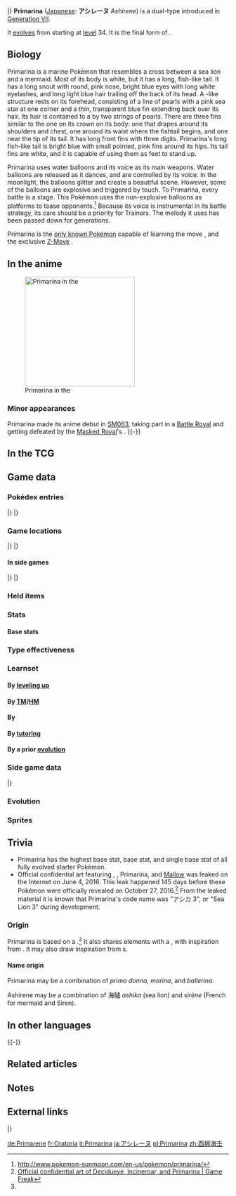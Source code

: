 {{PokémonPrevNext/Head|type=Water|type2=Fairy}}
{{PokémonPrevNext/Pokémon|type=Water|prevnum=729|prev=Brionne|nextnum=731|next=Pikipek}}
|}
{{Pokémon Infobox
|name=Primarina
|jname=アシレーヌ
|jtranslit=Ashirēnu
|tmname=Ashirene
|ndex=730
|type1=Water
|type2=Fairy
|category=Soloist
|height-ftin=5'11"
|height-m=1.8
|weight-lbs=97.0
|weight-kg=44.0
|adex=009
|abilitylayout=2
|ability1=Torrent
|abilityd=Liquid Voice
|egggroupn=2
|egggroup1=Water 1
|egggroup2=Field
|eggcycles=15
|evtotal=3
|evsa=3
|expyield=239
|lv100exp=1,059,860
|gendercode=31
|color=Blue
|catchrate=45
|body=03
|pokefordex=primarina
|generation=7
|friendship=70
}}
'''Primarina''' ([[List of Japanese Pokémon names|Japanese]]: '''アシレーヌ''' ''Ashirene'') is a dual-type {{2t|Water|Fairy}} {{OBP|Pokémon|species}} introduced in [[Generation VII]].

It [[Evolution|evolves]] from {{p|Brionne}} starting at [[level]] 34. It is the final form of {{p|Popplio}}.

==Biology==
Primarina is a marine Pokémon that resembles a cross between a sea lion and a mermaid. Most of its body is white, but it has a long, fish-like tail. It has a long snout with round, pink nose, bright blue eyes with long white eyelashes, and long light blue hair trailing off the back of its head. A {{wp|tiara}}-like structure rests on its forehead, consisting of a line of pearls with a pink sea star at one corner and a thin, transparent blue fin extending back over its hair. Its hair is contained to a {{wp|ponytail}} by two strings of pearls. There are three fins similar to the one on its crown on its body: one that drapes around its shoulders and chest, one around its waist where the fishtail begins, and one near the tip of its tail. It has long front fins with three digits. Primarina's long fish-like tail is bright blue with small pointed, pink fins around its hips. Its tail fins are white, and it is capable of using them as feet to stand up.

Primarina uses water balloons and its voice as its main weapons. Water balloons are released as it dances, and are controlled by its voice. In the moonlight, the balloons glitter and create a beautiful scene. However, some of the balloons are explosive and triggered by touch. To Primarina, every battle is a stage. This Pokémon uses the non-explosive balloons as platforms to tease opponents.<ref>http://www.pokemon-sunmoon.com/en-us/pokemon/primarina/</ref> Because its voice is instrumental in its battle strategy, its care should be a priority for Trainers. The melody it uses has been passed down for generations.

Primarina  is the [[signature move|only known Pokémon]] capable of learning the move {{m|Sparkling Aria}}, and the exclusive [[Z-Move]] {{m|Oceanic Operetta}}.
==In the anime==
[[File:Primarina anime.png|thumb|left|250px|Primarina in the {{pkmn|anime}}]]
<!--===Major appearances===-->
===Minor appearances===
Primarina made its anime debut in [[SM063]], taking part in a [[Battle Royal]] and getting defeated by the [[Professor Kukui|Masked Royal]]'s {{p|Incineroar}}.
<!--==In the manga==-->
{{-}}

==In the TCG==
{{main|Primarina (TCG)}}

==Game data==
===Pokédex entries===
{{Dex/Header|type=Water|type2=Fairy}}
{{Dex/NA|gen=VII}}
{{Dex/Gen|gen=VII}}
{{Dex/Entry1|v=Sun|entry=It controls its water balloons with song. The melody is learned from others of its kind and is passed down from one generation to the next.}}
{{Dex/Entry1|v=Moon|entry=Its singing voice is its chief weapon in battle. This Pokémon's Trainer must prioritize the daily maintenance of its throat at all costs.}}
{{Dex/Entry1|v=Ultra Sun|entry=To Primarina, every battle is a stage. It takes down its prey with beautiful singing and dancing.}}
{{Dex/Entry1|v=Ultra Moon|entry=Also known as a songstress, it has a fantastical look on moonlit nights when it leads its colony in song.}}
|}
|}
{{Dex/Footer}}

===Game locations===
{{Availability/Header|type=Water|type2=Fairy}}
{{Availability/NA|gen=VII}}
{{Availability/Gen|gen=VII}}
{{Availability/Entry2|v=Sun|v2=Moon|area=[[Evolution|Evolve]] {{p|Brionne}}}}
{{Availability/Entry2|v=Ultra Sun|v2=Ultra Moon|area=[[Evolution|Evolve]] {{p|Brionne}}}}
|}
|}
{{Availability/Footer}}

====In side games====
{{Availability/Header|type=Water|type2=Fairy}}
{{Availability/Cross}}
{{Availability/Entry1|1|v=Shuffle|color={{beauty color}}|area=Event: ''[[Escalation Battle|Take on Escalation Battles]]''}}
|}
|}
{{Availability/Footer}}

===Held items===
===Stats===
====Base stats====
{{Stats
|type=Water
|type2=Fairy
|HP=80
|Attack=74
|Defense=74
|SpAtk=126
|SpDef=116
|Speed=60}}

===Type effectiveness===
{{TypeEffectiveness
|type1=Water
|type2=Fairy
|Normal=100
|Fighting=50
|Flying=100
|Poison=200
|Ground=100
|Rock=100
|Bug=50
|Ghost=100
|Steel=100
|Fire=50
|Water=50
|Grass=200
|Electric=200
|Psychic=100
|Ice=50
|Dragon=0
|Dark=50
|Fairy=100
|notes=yes
|fairy=yes
|newdragon=1}}

===Learnset===
====By [[Level|leveling up]]====
{{learnlist/levelh/7|Primarina|Water|Fairy|7|SM|USUM}}
{{learnlist/levelVII|1|1|Sparkling Aria|Water|Special|90|100|10||'''}}
{{learnlist/levelVII|1|1|Pound|Normal|Physical|40|100|35}}
{{learnlist/levelVII|1|1|Water Gun|Water|Special|40|100|25||'''}}
{{learnlist/levelVII|1|1|Growl|Normal|Status|—|100|40}}
{{learnlist/levelVII|1|1|Disarming Voice|Fairy|Special|40|—|15||'''}}
{{learnlist/levelVII|{{tt|Evo.|Learned upon evolving}}|{{tt|Evo.|Learned upon evolving}}|Sparkling Aria|Water|Special|90|100|10||'''}}
{{learnlist/levelVII|4|4|Growl|Normal|Status|—|100|40}}
{{learnlist/levelVII|9|9|Disarming Voice|Fairy|Special|40|—|15||'''}}
{{learnlist/levelVII|11|11|Baby-Doll Eyes|Fairy|Status|—|100|30}}
{{learnlist/levelVII|15|14|Aqua Jet|Water|Physical|40|100|20||'''}}
{{learnlist/levelVII|N/A|16|Icy Wind|Ice|Special|55|95|15}}
{{learnlist/levelVII|19|19|Encore|Normal|Status|—|100|5}}
{{learnlist/levelVII|24|24|Bubble Beam|Water|Special|65|100|20||'''}}
{{learnlist/levelVII|28|28|Sing|Normal|Status|—|55|15}}
{{learnlist/levelVII|33|33|Double Slap|Normal|Physical|15|85|10}}
{{learnlist/levelVII|38|38|Hyper Voice|Normal|Special|90|100|10}}
{{learnlist/levelVII|44|44|Moonblast|Fairy|Special|95|100|15||'''}}
{{learnlist/levelVII|49|49|Captivate|Normal|Status|—|100|20}}
{{learnlist/levelVII|55|55|Hydro Pump|Water|Special|110|80|5||'''}}
{{learnlist/levelVII|60|60|Misty Terrain|Fairy|Status|—|—|10}}
{{learnlist/levelf/7|Primarina|Water|Fairy|7}}

====By [[TM]]/[[HM]]====
{{learnlist/tmh/7|Primarina|Water|Fairy|7}}
{{learnlist/tm7|TM01|Work Up|Normal|Status|—|—|30}}
{{learnlist/tm7|TM06|Toxic|Poison|Status|—|90|10}}
{{learnlist/tm7|TM07|Hail|Ice|Status|—|—|10}}
{{learnlist/tm7|TM10|Hidden Power|Normal|Special|60|100|15}}
{{learnlist/tm7|TM13|Ice Beam|Ice|Special|90|100|10}}
{{learnlist/tm7|TM14|Blizzard|Ice|Special|110|70|5}}
{{learnlist/tm7|TM16|Light Screen|Psychic|Status|—|—|30}}
{{learnlist/tm7|TM17|Protect|Normal|Status|—|—|10}}
{{learnlist/tm7|TM18|Rain Dance|Water|Status|—|—|5}}
{{learnlist/tm7|TM21|Frustration|Normal|Physical|—|100|20}}
{{learnlist/tm7|TM27|Return|Normal|Physical|—|100|20}}
{{learnlist/tm7|TM29|Psychic|Psychic|Special|90|100|10}}
{{learnlist/tm7|TM30|Shadow Ball|Ghost|Special|80|100|15}}
{{learnlist/tm7|TM32|Double Team|Normal|Status|—|—|15}}
{{learnlist/tm7|TM33|Reflect|Psychic|Status|—|—|20}}
{{learnlist/tm7|TM42|Facade|Normal|Physical|70|100|20}}
{{learnlist/tm7|TM44|Rest|Psychic|Status|—|—|10}}
{{learnlist/tm7|TM45|Attract|Normal|Status|—|100|15}}
{{learnlist/tm7|TM48|Round|Normal|Special|60|100|15}}
{{learnlist/tm7|TM49|Echoed Voice|Normal|Special|40|100|15}}
{{learnlist/tm7|TM53|Energy Ball|Grass|Special|90|100|10}}
{{learnlist/tm7|TM55|Scald|Water|Special|80|100|15||'''}}
{{learnlist/tm7|TM62|Acrobatics|Flying|Physical|55|100|15}}
{{learnlist/tm7|TM68|Giga Impact|Normal|Physical|150|90|5}}
{{learnlist/tm7|TM77|Psych Up|Normal|Status|—|—|10}}
{{learnlist/tm7|TM87|Swagger|Normal|Status|—|85|15}}
{{learnlist/tm7|TM88|Sleep Talk|Normal|Status|—|—|10}}
{{learnlist/tm7|TM90|Substitute|Normal|Status|—|—|10}}
{{learnlist/tm7|TM94|Surf|Water|Special|90|100|15||'''}}
{{learnlist/tm7|TM98|Waterfall|Water|Physical|80|100|15||'''}}
{{learnlist/tm7|TM99|Dazzling Gleam|Fairy|Special|80|100|10||'''}}
{{learnlist/tm7|TM100|Confide|Normal|Status|—|—|20}}
{{learnlist/tmf/7|Primarina|Water|Fairy|7}}

====By {{pkmn|breeding}}====
{{learnlist/breedh/7|Primarina|Water|Fairy|7}}
{{learnlist/breed7|{{MSP|054|Psyduck}}{{MSP|055|Golduck}}{{MSP|079|Slowpoke}}{{MSP|080|Slowbro}}{{MSP|161|Sentret}}{{MSP|162|Furret}}<br>{{MSP|194|Wooper}}{{MSP|195|Quagsire}}{{MSP|220|Swinub}}{{MSP|221|Piloswine}}{{MSP|287|Slakoth}}{{MSP|289|Slaking}}<br>{{MSP|320|Walrein}}{{MSP|321|Wailord}}{{MSP|322|Numel}}{{MSP|323|Camerupt}}{{MSP|324|Torkoal}}{{MSP|368|Gorebyss}}<br>{{MSP|399|Bidoof}}{{MSP|400|Bibarel}}{{MSP|513|Pansear}}{{MSP|527|Woobat}}{{MSP|528|Swoobat}}{{MSP|631|Heatmor}}|Amnesia|Psychic|Status|—|—|20}}
{{learnlist/breed7|{{MSP|086|Seel}}{{MSP|087|Dewgong}}{{MSP|134|Vaporeon}}{{MSP|183|Marill}}{{MSP|184|Azumarill}}{{MSP|222|Corsola}}<br>{{MSP|226|Mantine}}{{MSP|350|Milotic}}{{MSP|368|Gorebyss}}{{MSP|535|Tympole}}{{MSP|536|Palpitoad}}{{MSP|537|Seismitoad}}<br>{{MSP|580|Ducklett}}{{MSP|581|Swanna}}{{MSP|594|Alomomola}}{{MSP|751|Dewpider}}{{MSP|752|Araquanid}}|Aqua Ring|Water|Status|—|—|20}}
{{learnlist/breed7|{{MSP|235|Smeargle}}|Aromatic Mist|Fairy|Status|—|—|20}}
{{learnlist/breed7|{{MSP|133|Eevee}}{{MSP|209|Snubbull}}{{MSP|210|Granbull}}{{MSP|216|Teddiursa}}{{MSP|231|Phanpy}}{{MSP|300|Skitty}}<br>{{MSP|417|Pachirisu}}{{MSP|427|Buneary}}{{MSP|428|Lopunny}}{{MSP|431|Glameow}}{{MSP|432|Purugly}}{{MSP|572|Minccino}}<br>{{MSP|585|Deerling}}{{MSP|586|Sawsbuck}}{{MSP|613|Cubchoo}}{{MSP|676|Furfrou}}{{MSP|678|Meowstic}}{{MSP|702|Dedenne}}|Charm|Fairy|Status|—|100|20}}
{{learnlist/breed7|{{MSP|131|Lapras}}{{MSP|186|Politoed}}{{MSP|359|Absol}}|Perish Song|Normal|Status|—|—|5}}
{{learnlist/breed7|{{MSP|054|Psyduck}}{{MSP|055|Golduck}}|Wonder Room|Psychic|Status|—|—|10}}
{{learnlist/breedf/7|Primarina|Water|Fairy|7}}

====By [[Move Tutor|tutoring]]====
{{learnlist/tutorh/7|Primarina|Water|Fairy|7}}
{{learnlist/tutor7|Aqua Tail|Water|Physical|90|90|10||'''|no|yes}}
{{learnlist/tutor7|Covet|Normal|Physical|60|100|25|||no|yes}}
{{learnlist/tutor7|Helping Hand|Normal|Status|—|—|20|||no|yes}}
{{learnlist/tutor7|Hydro Cannon|Water|Special|150|90|5||'''|yes|yes}}
{{learnlist/tutor7|Hyper Voice|Normal|Special|90|100|10|||no|yes}}
{{learnlist/tutor7|Icy Wind|Ice|Special|55|95|15|||no|yes}}
{{learnlist/tutor7|Iron Tail|Steel|Physical|100|75|15|||no|yes}}
{{learnlist/tutor7|Liquidation|Water|Physical|85|100|10||'''|no|yes}}
{{learnlist/tutor7|Magic Coat|Psychic|Status|—|—|15|||no|yes}}
{{learnlist/tutor7|Snore|Normal|Special|50|100|15|||no|yes}}
{{learnlist/tutor7|Uproar|Normal|Special|90|100|10|||no|yes}}
{{learnlist/tutor7|Water Pledge|Water|Special|80|100|10||'''|yes|yes}}
{{learnlist/tutor7|Water Pulse|Water|Special|60|100|20||'''|no|yes}}
{{learnlist/tutor7|Wonder Room|Psychic|Status|—|—|10|||no|yes}}
{{learnlist/tutorf/7|Primarina|Water|Fairy|7}}

====By a prior [[evolution]]====
{{Learnlist/prevoh/7|Primarina|Water|Fairy|7}}
{{Learnlist/prevo7null}}
{{Learnlist/prevof/7|Primarina|Water|Fairy|7}}

===Side game data===
{{Spindata/Head|type=Water|type2=Fairy}}
{{Spindata/Shuffle|col=6|type=Water|ndex=730|num=715
|min=70
|max=125
|raisemaxlevel=10
|skill=Super Voice
|skilldesc=Rarely deals a ton of damage when you make a match of four.
}}
|}

===Evolution===
{{Evobox-3
|type1=Water
|type2=Fairy
|pictype=art
|no1=728
|name1=Popplio
|type1-1=Water
|evo1={{bag|Rare Candy}}<br>{{color2|000|Level|Level 17}}
|no2=729
|name2=Brionne
|type1-2=Water
|evo2={{bag|Rare Candy}}<br>{{color2|000|Level|Level 34}}
|no3=730
|name3=Primarina
|type1-3=Water
|type2-3=Fairy}}

===Sprites===
{{Spritebox/Header|type=Water|type2=Fairy}}
{{Spritebox/NA|gen=VII}}
{{Spritebox/7|ndex=730}}
{{Spritebox/Footer|730|Primarina}}

==Trivia==
* Primarina has the highest base {{stat|Special Attack}} stat, base {{stat|Special Defense}} stat, and single base stat of all fully evolved starter Pokémon.
* Official confidential art featuring {{p|Decidueye}}, {{p|Incineroar}}, Primarina, and [[Mallow]] was leaked on the Internet on June 4, 2016. This leak happened 145 days before these Pokémon were officially revealed on October 27, 2016.<ref name="leakedart">[http://66.media.tumblr.com/0250e03bd66ab9ca99dc62e78ecf5d7b/tumblr_o8adnyxaSF1qhkgqso1_540.jpg Official confidential art of Decidueye, Incineroar, and Primarina | Game Freak]</ref> From the leaked material it is known that Primarina's code name was "アシカ 3", or "Sea Lion 3" during development.

===Origin===
Primarina is based on a {{wp|Japanese sea lion|sea lion}}.<ref name=leakedart/> It also shares elements with a {{wp|mermaid}}, with inspiration from {{wp|Siren (mythology)|Sirens}}. It may also draw inspiration from {{wp|selkie}}s.

====Name origin====
Primarina may be a combination of ''prima donna'', ''marina'', and ''ballerina''.

Ashirene may be a combination of 海驢 ''ashika'' (sea lion) and ''sirène'' (French for mermaid and Siren).

==In other languages==
{{Other languages|type=Water|type2=Fairy
|ja=アシレーヌ ''Ashirene''|jameaning=From {{tt|海驢 ''ashika''|sea lion}} and {{tt|''sirène''|French for mermaid and Siren}}
|fr=Oratoria|frmeaning=From ''{{wp|oratorio}}'', {{tt|''otarie''|sea lion}}, and ''aria''
|es=Primarina|esmeaning=Same as English name
|de=Primarene|demeaning=From {{tt|''Primadonna''|prima donna}}, {{tt|''marin''|marine}}, and {{tt|''Sirene''|Siren}}
|it=Primarina|itmeaning=Same as English name
|ko=누리레느 ''Nurireneu''|komeaning=From {{tt|온눌 ''onnul''|fur seal}} and {{tt|''sirène''|French for mermaid and Siren}}
|zh_cmn=西獅海壬 / 西狮海壬 ''Xīshīhǎirén''|zh_cmnmeaning=From 西施 ''{{wp|Xi Shi|Xī Shī}}'', {{tt|海獅 / 海狮 ''hǎishī''|sea lion}}, and {{tt|塞壬 ''Sāirén'' or 西壬 ''Xīrén''|Siren}}
|zh_yue=西獅海壬 ''Sāisīhóiyàhm''|zh_yuemeaning=From 西施 ''{{wp|Xi Shi|Sāi Sī}}'', {{tt|海獅 ''hóisī''|sea lion}}, and {{tt|塞壬 ''Choiyàhm'' or 西壬 ''Sāiyàhm''|Siren}}
|ru=Примарина ''Primarina''|rumeaning=Transcription of English name}}
{{-}}

==Related articles==

==Notes==
<references/>

==External links==
{{PokémonPrevNext/Head|type=Water|type2=Fairy}}
{{PokémonPrevNext/Pokémon|type=Water|prevnum=729|prev=Brionne|nextnum=731|next=Pikipek}}
|}
{{Project Pokédex notice}}

[[de:Primarene]]
[[fr:Oratoria]]
[[it:Primarina]]
[[ja:アシレーヌ]]
[[pl:Primarina]]
[[zh:西狮海壬]]